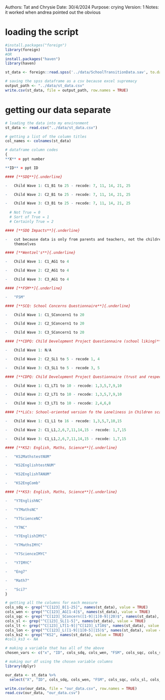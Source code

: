 Authors: Tat and Chrysie
Date: 30/4/2024
Purpose: crying
Version: 1
Notes: it worked when andrea pointed out the obvious

# loading the script

``` r
#install.packages("foreign")
library(foreign)
#OR
install.packages("haven")
library(haven)

st_data <- foreign::read.spss('../data/SchoolTransitionData.sav', to.data.frame = T)

# saving the spss dataframe as a csv because excel supremacy
output_path <- "../data/st_data.csv"  
write.csv(st_data, file = output_path, row.names = TRUE)

```

# getting our data separate

``` r
# loading the data into my environment
st_data <- read.csv("../data/st_data.csv")

# getting a list of the column titles
col_names <- colnames(st_data)

# dataframe column codes
{
**X** = ppt number

**ID** = ppt ID

#### [**SDQ**]{.underline} 

-   Child Wave 1: C1_B1 to 25 - recode: 7, 11, 14, 21, 25

-   Child Wave 2: C2_B1 to 25 - recode: 7, 11, 14, 21, 25

-   Child Wave 3: C3_B1 to 25 - recode: 7, 11, 14, 21, 25
  
  # Not True = 0
  # Sort of True = 1
  # Certainly True = 2

#### [**SDQ Impacts**]{.underline}

-   cut because data is only from parents and teachers, not the children
    themselves

#### [**Wentzel's**]{.underline}

-   Child Wave 1: C1_AG1 to 4

-   Child Wave 2: C2_AG1 to 4

-   Child Wave 3: C3_AG1 to 4

#### [**FSM**]{.underline}

-   "FSM"

#### [**SCQ: School Concerns Questionnaire**]{.underline}

-   Child Wave 1: C1_SConcern1 to 20

-   Child Wave 2: C2_SConcern1 to 20

-   Child Wave 3: C3_SConcern1 to 20

#### [**CDPQ: Child Development Project Questionnaire (school liking)**]{.underline}

-   Child Wave 1: N/A

-   Child Wave 2: C2_SL1 to 5 - recode 1, 4

-   Child Wave 3: C3_SL1 to 5 - recode 3, 5

#### [**CDPQ: Child Development Project Questionnaire (trust and respect for teachers)**]{.underline}

-   Child Wave 1: C1_LT1 to 10 - recode: 1,3,5,7,9,10

-   Child Wave 2: C2_LT1 to 10 - recode: 1,3,5,7,9,10

-   Child Wave 3: C3_LT1 to 10 - recode: 2,4,6,8

#### [**LiCs: School-oriented version fo the Loneliness in Children scale**]{.underline}

-   Child Wave 1: C1_L1 to 16 - recode: 1,3,5,7,10,15

-   Child Wave 2: C1_L1,2,6,7,11,14,15 - recode: 1,7,15

-   Child Wave 3: C1_L1,2,6,7,11,14,15 - recode: 1,7,15

#### [**KS2: English, Maths, Science**]{.underline}

-   "KS2MathstestNUM"

-   "KS2EnglishtestNUM"

-   "KS2EnglishTANUM"

-   "KS2EngComb"

#### [**KS3: English, Maths, Science**]{.underline} 

-   "Y7EnglishNC"

-   "Y7MathsNC"

-   "Y7ScienceNC"

-   "Y7NC"

-   "Y7EnglishIMYC"

-   "Y7MathsIMYC"

-   "Y7ScienceIMYC"

-   "Y7IMYC"

-   "Eng7"

-   "Math7"

-   "Sci7"
}

# getting all the columns for each measure
cols_sdq <- grep("^C[123]_B[1-25]", names(st_data), value = TRUE)
cols_wen <- grep("^C[123]_AG[1-4]$", names(st_data), value = TRUE)
cols_sqc <- grep("^C[123]_SConcern([1-9]|1[0-9]|20)$", names(st_data), value = TRUE)
cols_sl <- grep("^C[123]_SL[1-5]", names(st_data), value = TRUE)
cols_lt <- grep("^C[123]_LT[1-9]|^C[123]_LT10$", names(st_data), value = TRUE)
cols_lon <- grep("^C[123]_L([1-9]|1[0-5]|15)$", names(st_data), value = TRUE)
cols_ks2 <- grep("^KS2", names(st_data), value = TRUE)
#cols_ks3 <- NA

# making a variable that has all of the above
chosen_vars <- c("x", "ID", cols_sdq, cols_wen, "FSM", cols_sqc, cols_sl, cols_lt, cols_lon, cols_ks2)

# making our df using the chosen variable columns
library(dplyr)

our_data <- st_data %>%
  select("X", "ID", cols_sdq, cols_wen, "FSM", cols_sqc, cols_sl, cols_lt, cols_lon, cols_ks2)

write.csv(our_data, file = "our_data.csv", row.names = TRUE)
read.csv(our_data, "our_data.csv")

```

